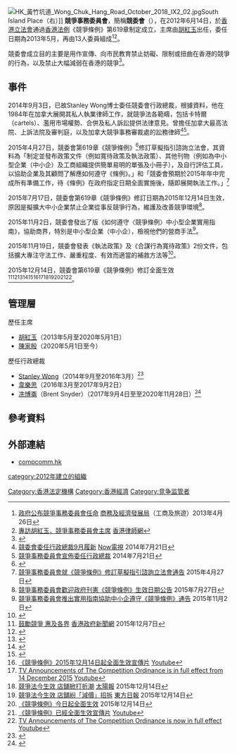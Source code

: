 {{noteTA
|1=zh:競爭事務;zh-hans:竞争事务;zh-hk:競爭事務;zh-tw:競爭事務;
|d1=中国大陆：竞争事务；台灣：竞争事务；香港：竞争事务
}}
{{Infobox_Company 
|company_name_en = Competition Commission 
|company_name = 競爭事務委員會
|company_logo = 
|foundation     = 2012年 
|location       = {{HK}}[[黃竹坑|黃竹坑]]黃竹坑道8號South Island Place19樓
|key_people     = 主席：[[陳家殷|陳家殷]]<br>行政總裁：[[冼博崙|冼博崙]]
|industry       = 
|products       = 
|homepage       = [http://www.compcomm.hk 競爭事務委員會]
}}
[[File:HK_黃竹坑道_Wong_Chuk_Hang_Road_October_2018_IX2_02.jpg|thumb]]South Island Place（右）]]
'''競爭事務委員會'''，簡稱'''競委會'''（{{lang-en|'''Competition Commission'''}}），在2012年6月14日，於[[香港立法會|香港立法會]]通過[[香港法例|香港法例]]《競爭條例》第619章制定成立，主席由[[胡紅玉|胡紅玉]]出任，委任日期為2013年5月，再由13人委員組成<ref>[http://www.cedb.gov.hk/citb/tc/Pub_Press/Press_Releases/2013/P201304260200.html 政府公布競爭事務委員會任命] {{Wayback|url=http://www.cedb.gov.hk/citb/tc/Pub_Press/Press_Releases/2013/P201304260200.html |date=20190617005609 }}[[商務及經濟發展局|商務及經濟發展局]]（工商及旅遊）2013年4月26日</ref><ref>[http://www.hk-lawyer.org/tc/article.asp?articleid=2539&c=115 專訪胡紅玉，競爭事務委員會主席] {{Wayback|url=http://www.hk-lawyer.org/tc/article.asp?articleid=2539&c=115 |date=20160304100218 }}[[香港律師網|香港律師網]]</ref>。

競委會成立目的主要是用作宣傳、向市民教育禁止妨礙、限制或扭曲在香港的競爭的行為，以及禁止大幅減弱在香港的競爭<ref>{{Cite web |url=https://www.compcomm.hk/tc/about/comm/role_functions.html |title=競爭事務委員會簡介 |access-date=2015-12-12 |archive-date=2019-06-03 |archive-url=https://web.archive.org/web/20190603015914/https://www.compcomm.hk/tc/about/comm/role_functions.html |dead-url=no }}</ref>。

==事件==
2014年9月3日，已故Stanley Wong博士委任競委會行政總裁，根據資料，他在1984年在加拿大展開其私人執業律師工作，就競爭法各範疇，包括卡特爾（cartels）、濫用市場權勢、合併及私人訴訟提供法律意見。曾擔任加拿大最高法院、上訴法院及審判庭，以及加拿大競爭事務審裁處的訟務律師<ref>[http://news.now.com/home/local/player?newsId=107247 競委會委任行政總裁9月履新] {{Wayback|url=http://news.now.com/home/local/player?newsId=107247 |date=20211218054358 }}[[Now電視|Now電視]] 2014年7月21日</ref><ref>[https://www.compcomm.hk/tc/media/press/files/press_releaseCompetitionCommissionAnnouncesAppointmentofChiefExecutiveOfficer.pdf 競爭事務委員會宣佈委任行政總裁] {{Wayback|url=https://www.compcomm.hk/tc/media/press/files/press_releaseCompetitionCommissionAnnouncesAppointmentofChiefExecutiveOfficer.pdf |date=20160309104155 }}2014年7月21日</ref>。

2015年4月27日，競委會第619章《競爭條例》<REF>
{{Cite web |url=http://www.legislation.gov.hk/blis_pdf.nsf/6799165D2FEE3FA94825755E0033E532/7F17988EB8D5EA1848257A240054A7E9/$FILE/CAP_619_c_b5.pdf |title=香港法例《競爭條例》第619章 |access-date=2015-12-12 |archive-date=2016-03-07 |archive-url=https://web.archive.org/web/20160307122056/http://www.legislation.gov.hk/blis_pdf.nsf/6799165D2FEE3FA94825755E0033E532/7F17988EB8D5EA1848257A240054A7E9/$FILE/CAP_619_c_b5.pdf |dead-url=no }}
</REF>修訂草擬指引諮詢立法會，其資料為「制定並發布政策文件（例如寬待政策及執法政策）、其他刊物（例如為中小型企業（中小企）及工商組織提供簡單易明的單張及小冊子），及自行評估工具，以協助企業及其顧問了解應如何遵守《條例》。」和「競委會預期於2015年年中完成所有準備工作，待《條例》在政府指定日期全面實施後，隨即展開執法工作。」<ref>[https://www.compcomm.hk/tc/media/press/files/PressRelease_consults_Legco_TC.pdf 競爭事務委員會就《競爭條例》修訂草擬指引諮詢立法會通告] {{Wayback|url=https://www.compcomm.hk/tc/media/press/files/PressRelease_consults_Legco_TC.pdf |date=20160306123955 }}2015年4月27日</ref>

2015年7月17日，競委會第619章《競爭條例》修訂日期為2015年12月14日生效，原因是擬擴大中小企業禁止企業從事反競爭行為，維護及改善競爭環境<ref>[https://www.compcomm.hk/tc/media/press/files/20150717_PressRel_Commencement_Notice_TradChi.pdf 競爭事務委員會歡迎政府刊憲《競爭條例》生效日期公告] {{Wayback|url=https://www.compcomm.hk/tc/media/press/files/20150717_PressRel_Commencement_Notice_TradChi.pdf |date=20160307034300 }}2015年7月27日</ref>。

2015年11月2日，競委會發出了版《如何遵守〈競爭條例〉中小型企業實用指南》，協助商界，特別是中小型企業（中小企），檢視他們的營商手法<ref>[https://www.compcomm.hk/tc/media/press/files/20151102_PressRel_Toolkit_TradChi.pdf 競爭事務委員會推出實用指南協助中小企遵守《競爭條例》通告] {{Wayback|url=https://www.compcomm.hk/tc/media/press/files/20151102_PressRel_Toolkit_TradChi.pdf |date=20160307043417 }} 2015年11月2日</ref>。

2015年11月19日，競委會發表《執法政策》及《合謀行為寬待政策》2份文件，包括擴大專注守法工作、嚴重程度、有效而適當的補救方法等<ref>{{Cite web |url=https://www.compcomm.hk/tc/media/press/files/20151119_PressRel_Policy_Documents_TradChi.pdf |title=競爭事務委員會發表《執法政策》及《合謀行為寬待政策》通告 |access-date=2015-12-12 |archive-date=2016-03-06 |archive-url=https://web.archive.org/web/20160306103004/https://www.compcomm.hk/tc/media/press/files/20151119_PressRel_Policy_Documents_TradChi.pdf |dead-url=no }}</ref>。

2015年12月14日，競委會第619章《競爭條例》修訂全面生效<ref>[http://www.news.gov.hk/tc/record/html/2015/12/20151204_170911.shtml 鼓勵競爭 惠及各界] {{Wayback|url=http://www.news.gov.hk/tc/record/html/2015/12/20151204_170911.shtml |date=20201221092137 }}[[香港政府新聞網|香港政府新聞網]] 2015年12月7日</ref><ref>{{Cite web |url=https://www.compcomm.hk/tc/media/advertisements/files/compcomm_CANT.mp3 |title=《競爭條例》2015年12月14日起全面生效宣傳電台宣傳聲帶 |access-date=2015年12月12日 |archive-date=2016年3月7日 |archive-url=https://web.archive.org/web/20160307061121/https://www.compcomm.hk/tc/media/advertisements/files/compcomm_CANT.mp3 |dead-url=no }}</ref><ref>{{Cite web |url=https://www.compcomm.hk/en/media/advertisements/files/compcomm_ENG.mp3 |title=Radio Announcements of The Competition Ordinance will take full effect on 14 December 2015 (December 2015) |access-date=2015-12-12 |archive-date=2020-12-20 |archive-url=https://web.archive.org/web/20201220061032/https://www.compcomm.hk/en/media/advertisements/files/compcomm_ENG.mp3 |dead-url=no }}</ref><ref>{{Cite web |url=https://www.compcomm.hk/tc/media/advertisements/files/compcomm_CANT_PostVersion.mp3 |title=《競爭條例》已經全面生效宣傳電台宣傳聲帶 |access-date=2015-12-15 |archive-date=2016-03-07 |archive-url=https://web.archive.org/web/20160307032906/https://www.compcomm.hk/tc/media/advertisements/files/compcomm_CANT_PostVersion.mp3 |dead-url=no }}</ref><ref>{{Cite web |url=https://www.compcomm.hk/en/media/advertisements/files/compcomm_ENG_PostVersion.mp3 |title=Radio Announcements of The Competition Ordinance is now in full effect (December 2015) |access-date=2015-12-15 |archive-date=2020-12-21 |archive-url=https://web.archive.org/web/20201221075359/https://www.compcomm.hk/en/media/advertisements/files/compcomm_ENG_PostVersion.mp3 |dead-url=no }}</ref><ref>[https://www.youtube.com/watch?v=qfviBNs7CIw 《競爭條例》2015年12月14日起全面生效宣傳片] {{Wayback|url=https://www.youtube.com/watch?v=qfviBNs7CIw |date=20210118194656 }}[[Youtube|Youtube]]</ref><ref>[https://www.youtube.com/watch?v=VpAcVWB2cA8 TV Announcements of The Competition Ordinance is in full effect from 14 December 2015] {{Wayback|url=https://www.youtube.com/watch?v=VpAcVWB2cA8 |date=20210118200051 }}[[Youtube|Youtube]]</ref><ref>[http://the-sun.on.cc/cnt/news/20151214/00405_001.html?utm_source=homepage&utm_medium=home_CoverImg 競爭法今生效 店舖掀打折潮] {{Wayback|url=http://the-sun.on.cc/cnt/news/20151214/00405_001.html?utm_source=homepage&utm_medium=home_CoverImg |date=20160305072126 }}[[太陽報|太陽報]] 2015年12月14日</ref><ref>[http://orientaldaily.on.cc/cnt/news/20151214/00176_005.html 競爭法今生效 店舖紛「減價」招拆] {{Wayback|url=http://orientaldaily.on.cc/cnt/news/20151214/00176_005.html |date=20201221123920 }}[[東方日報|東方日報]] 2015年12月14日</ref><REF>
[https://www.compcomm.hk/tc/media/press/files/Competition_Ordinance_Comes_into_Full_Effect_Today_TC.pdf 《競爭條例》今日起全面生效] {{Wayback|url=https://www.compcomm.hk/tc/media/press/files/Competition_Ordinance_Comes_into_Full_Effect_Today_TC.pdf |date=20160309080548 }}2015年12月14日
</ref><ref>[https://www.youtube.com/watch?v=FOsVLt6DoDg 《競爭條例》已經全面生效宣傳片] {{Wayback|url=https://www.youtube.com/watch?v=FOsVLt6DoDg |date=20160324105608 }}[[Youtube|Youtube]]</ref><ref>[https://www.youtube.com/watch?v=RYOJW9Wfuh0 TV Announcements of The Competition Ordinance is now in full effect] {{Wayback|url=https://www.youtube.com/watch?v=RYOJW9Wfuh0 |date=20161007024556 }}[[Youtube|Youtube]]</ref>。

== 管理層==
歷任主席
* [[胡紅玉|胡紅玉]]（2013年5月至2020年5月1日）
* [[陳家殷|陳家殷]]（2020年5月1日至今）

歷任行政總裁
* [[Stanley_Wong|Stanley Wong]]（2014年9月至2016年3月）<ref>{{Cite web |url=http://www.hk01.com/%E6%B8%AF%E8%81%9E/19269/%E7%AB%B6%E5%A7%94%E6%9C%83%E9%A6%96%E4%BB%BB%E8%A1%8C%E6%94%BF%E7%B8%BD%E8%A3%81-Stanley-Wong%E8%BE%AD%E4%B8%96 |title=競委會首任行政總裁-Stanley-Wong辭世 |access-date=2022-03-02 |archive-date=2017-03-05 |archive-url=https://web.archive.org/web/20170305002907/http://www.hk01.com/%E6%B8%AF%E8%81%9E/19269/%E7%AB%B6%E5%A7%94%E6%9C%83%E9%A6%96%E4%BB%BB%E8%A1%8C%E6%94%BF%E7%B8%BD%E8%A3%81-Stanley-Wong%E8%BE%AD%E4%B8%96 |dead-url=no }}</ref>
* [[韋樂思|韋樂思]]（2016年3月至2017年9月2日）
* [[冼博崙|冼博崙]]（Brent Snyder）（2017年9月4日至至2020年11月28日）<ref>{{cite web |title=競爭事務委員會公布管理層變動 |url=https://www.compcomm.hk/tc/media/press/files/TC_PR_CC_announces_senior_management_movement_20201111.pdf |publisher=競爭事務委員會 |accessdate=2020-12-17 |date=2020-11-11 |archive-date=2020-12-20 |archive-url=https://web.archive.org/web/20201220170101/https://www.compcomm.hk/tc/media/press/files/TC_PR_CC_announces_senior_management_movement_20201111.pdf |dead-url=no }}</ref>

==參考資料==
{{reflist}}

==外部連結==
*[http://www.compcomm.hk compcomm.hk] {{Wayback|url=http://www.compcomm.hk/ |date=20210318004751 }}

{{香港公營機構}}

[[Category:香港法定機構|Category:香港法定機構]]
[[Category:香港經濟|Category:香港經濟]]
[[category:2012年建立的組織|category:2012年建立的組織]]
[[Category:竞争监管者|Category:竞争监管者]]